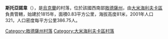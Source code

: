 {{coord|47|8|25|N|29|42|48|E|scale:30000|display=title}}

'''斯托亞諾韋'''（{{lang-uk|Стоянове}}），是[[烏克蘭|烏克蘭]]的村落，位於該國西南部[[敖德薩州|敖德薩州]]，由[[大米海利夫卡區|大米海利夫卡區]]負責管轄，始建於1815年，面積0.83平方公里，海拔高度81米，2001年人口321，人口密度每平方公里386.75人。

{{DEFAULTSORT:Стоянове}}
[[Category:敖德薩州村落|Category:敖德薩州村落]]
[[Category:大米海利夫卡區村落|Category:大米海利夫卡區村落]]


{{Odessa-geo-stub}}
